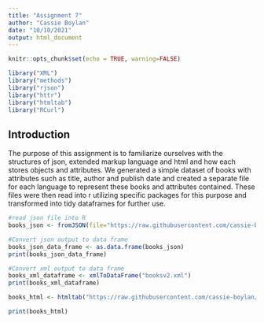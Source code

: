 ---
title: "Assignment 7"
author: "Cassie Boylan"
date: "10/10/2021"
output: html_document
---

```{r setup, include=FALSE, warning=FALSE}
knitr::opts_chunk$set(echo = TRUE, warning=FALSE)

```

```{r message=FALSE}
library("XML")
library("methods")
library("rjson")
library("httr")
library("htmltab")
library("RCurl")
```

## Introduction
The purpose of this assignment is to familiarize ourselves with the structures of json, extended markup language and html and how each stores objects and attributes.  We generated a simple dataset of books with attributes such as title, author and publish date and created a separate file for each language to represent these books and attributes contained.  These files were then read into r utilizing specific packages for this purpose and transformed into tidy dataframes for further use.

```{r json}
#read json file into R
books_json <- fromJSON(file="https://raw.githubusercontent.com/cassie-boylan/DATA-607/main/books_json_version.json")

#Convert json output to data frame
books_json_data_frame <- as.data.frame(books_json)
print(books_json_data_frame)
```

```{r xml}

#Convert xml output to data frame
books_xml_dataframe <- xmlToDataFrame("booksv2.xml")
print(books_xml_dataframe)
```

```{r html}
books_html <- htmltab("https://raw.githubusercontent.com/cassie-boylan/DATA-607/main/books.html", which =1)

print(books_html)

```

